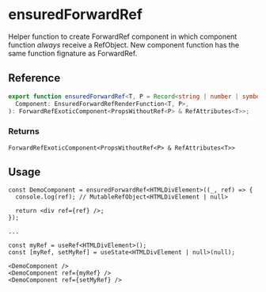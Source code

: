 
<Meta title="ensuredForwardRef" />

# ensuredForwardRef

Helper function to create ForwardRef component in which component function _always_ receive a
RefObject. New component function has the same function fignature as ForwardRef.

## Reference

```ts
export function ensuredForwardRef<T, P = Record<string | number | symbol, unknown>>(
  Component: EnsuredForwardRefRenderFunction<T, P>,
): ForwardRefExoticComponent<PropsWithoutRef<P> & RefAttributes<T>>;
```

### Returns

`ForwardRefExoticComponent<PropsWithoutRef<P> & RefAttributes<T>>`

## Usage

```tsx
const DemoComponent = ensuredForwardRef<HTMLDivElement>((_, ref) => {
  console.log(ref); // MutableRefObject<HTMLDivElement | null>

  return <div ref={ref} />;
});

...

const myRef = useRef<HTMLDivElement>();
const [myRef, setMyRef] = useState<HTMLDivElement | null>(null);

<DemoComponent />
<DemoComponent ref={myRef} />
<DemoComponent ref={setMyRef} />
```
